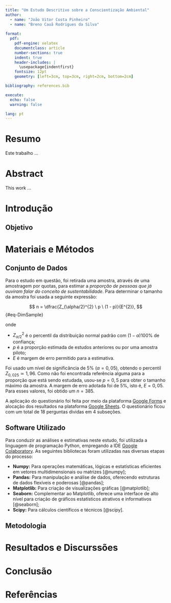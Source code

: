 ---
title: "Um Estudo Descritivo sobre a Conscientização Ambiental"
author:
  - name: "João Vitor Costa Pinheiro"
  - name: "Breno Cauã Rodrigues da Silva"
  
format:
  pdf:
    pdf-engine: xelatex
    documentclass: article
    number-sections: true
    indent: true
    header-includes: |
      \usepackage{indentfirst}
    fontsize: 12pt
    geometry: [left=3cm, top=3cm, right=2cm, bottom=2cm]

bibliography: references.bib

execute:
  echo: false
  warning: false

lang: pt
---

:::: progress
:::: {.progress-bar style="width: 100%;"}
::::
::::

# Resumo {.unnumbered}

Este trabalho ...

# Abstract {.unnumbered}

This work ...

\newpage
:::: progress
:::: {.progress-bar style="width: 100%;"}
::::
::::

# Introdução

## Objetivo

:::: progress
:::: {.progress-bar style="width: 100%;"}
::::
::::

# Materiais e Métodos

## Conjunto de Dados

Para o estudo em questão, foi retirada uma amostra, através de uma amostragem por quotas, para estimar a *proporção de pessoas que já ouviram falar do conceito de sustentabilidade*. Para determinar o tamanho da amostra foi usada a seguinte expressão:

$$
n = \dfrac{Z_{\alpha/2}^{2} \ p \ (1 - p)}{E^{2}},
$$ {#eq-DimSample}

\noindent onde

-   $Z_{\alpha/2}^{2}$ é o percentil da distribuição normal padrão com $(1 - \alpha)100\%$ de confiança;
-   $p$ é a proporção estimada de estudos anteriores ou por uma amostra piloto;
-   $E$ é margem de erro permitido para a estimativa.

Foi usado um nível de significância de $5\%$ ($\alpha = 0,05$), obtendo o percentil $Z_{0,025} \simeq 1,96$. Como não foi encontrada referência alguma para a proporção que está sendo estudada, usou-se $p = 0,5$ para obter o tamanho máximo da amostra. A margem de erro adotada foi de $5\%$, isto é, $E = 0,05$. Para esses valores, foi obtido um $n = 385$.

A aplicação do questionário foi feita por meio da plataforma [Google Forms](https://docs.google.com/forms/u/0/) e alocação dos resultados na plataforma [Google Sheets](https://docs.google.com/spreadsheets/u/0/). O questionário ficou com um total de 18 perguntas dividas em 4 subseções.

## Software Utilizado

Para conduzir as análises e estimativas neste estudo, foi utilizada a linguagem de programação Python, empregando a IDE [Google Colaboratory](https://colab.research.google.com/). As seguintes bibliotecas foram utilizadas nas diversas etapas do processo:

- **Numpy:** Para operações matemáticas, lógicas e estatísticas eficientes em vetores multidimensionais ou matrizes [@numpy];
- **Pandas:** Para manipulação e análise de dados, oferecendo estruturas de dados flexíveis e poderosas [@pandas];
- **Matplotlib:** Para criação de visualizações gráficas [@matplotlib];
- **Seaborn:** Complementar ao Matplotlib, oferece uma interface de alto nível para criação de gráficos estatísticos atrativos e informativos [@seaborn];
- **Scipy:** Para cálculos científicos e técnicos [@scipy].

## Metodologia

:::: progress
:::: {.progress-bar style="width: 100%;"}
::::
::::

# Resultados e Discurssões

:::: progress
:::: {.progress-bar style="width: 100%;"}
::::
::::

# Conclusão

:::: progress
:::: {.progress-bar style="width: 100%;"}
::::
::::

# Referências

::: {#refs}
:::

:::: progress
:::: {.progress-bar style="width: 100%;"}
::::
::::